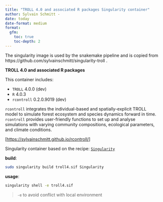 ```yaml
---
title: "TROLL 4.0 and associated R packages Singularity container"
author: Sylvain Schmitt -
date: today
date-format: medium
format: 
  gfm:
    toc: true
    toc-depth: 2
---
```


The singularity image is used by the snakemake pipeline and is copied from https://github.com/sylvainschmitt/singularity-troll .

**TROLL 4.0 and associated R packages**

This container includes:

-   `TROLL` 4.0.0 (dev)
-   `R` 4.0.3
-   `rcontroll` 0.2.0.9019 (dev)

`rcontroll` integrates the individual-based and spatially-explicit TROLL model to simulate forest ecosystem and species dynamics forward in time. `rcontroll` provides user-friendly functions to set up and analyse simulations with varying community compositions, ecological parameters, and climate conditions.

\[<https://sylvainschmitt.github.io/rcontroll/>\]

Singularity container based on the recipe: [`Singularity`](https://github.com/sylvainschmitt/singularity-troll/blob/main/Singularity)

**build**:

``` bash
sudo singularity build troll4.sif Singularity
```

**usage**:

``` bash
singularity shell -e troll4.sif 
```

> `-e` to avoid conflict with local environment
